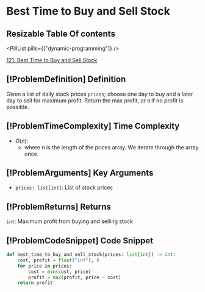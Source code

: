 # Best Time to Buy and Sell Stock

## Resizable Table Of contents

<DifficultyBadge difficulty="easy" />

<PillList pills={["dynamic-programming"]} />

[121. Best Time to Buy and Sell Stock](https://leetcode.com/problems/best-time-to-buy-and-sell-stock)

## [!ProblemDefinition] Definition

Given a list of daily stock prices `prices`; choose one day to buy and a later day to sell for maximum profit. Return the max profit, or `0` if no profit is possible.

## [!ProblemTimeComplexity] Time Complexity

- $O(n)$:
    - where n is the length of the prices array. We iterate through the array once.

## [!ProblemArguments] Key Arguments

- `prices: list[int]`: List of stock prices

## [!ProblemReturns] Returns

`int`: Maximum profit from buying and selling stock

## [!ProblemCodeSnippet] Code Snippet

```python meta="source=problems/121-best-time-to-buy-and-sell-stock/solution.py"
def best_time_to_buy_and_sell_stock(prices: list[int]) -> int:
    cost, profit = float("inf"), 0
    for price in prices:
        cost = min(cost, price)
        profit = max(profit, price - cost)
    return profit
```


